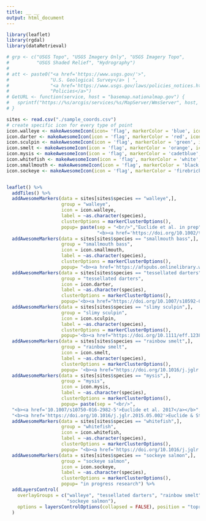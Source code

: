 ```yaml
---
title: __ __
output: html_document
---
```



```r

library(leaflet)
library(rgdal)
library(dataRetrieval)

# grp <- c("USGS Topo", "USGS Imagery Only", "USGS Imagery Topo",
#          "USGS Shaded Relief", "Hydrography")
# 
# att <- paste0("<a href='https://www.usgs.gov/'>",
#               "U.S. Geological Survey</a> | ",
#               "<a href='https://www.usgs.gov/laws/policies_notices.html'>",
#               "Policies</a>")
# GetURL <- function(service, host = "basemap.nationalmap.gov") {
#   sprintf("https://%s/arcgis/services/%s/MapServer/WmsServer", host, service)
# }

sites <- read.csv("./sample_coords.csv")
# create specific icon for every type of point
icon.walleye <- makeAwesomeIcon(icon= 'flag', markerColor = 'blue', iconColor = 'black')
icon.darter <- makeAwesomeIcon(icon = 'flag', markerColor = 'red', iconColor = 'black')
icon.sculpin <- makeAwesomeIcon(icon = 'flag', markerColor = 'green', iconColor = 'black')
icon.smelt <- makeAwesomeIcon(icon = 'flag', markerColor = 'orange', iconColor = 'black')
icon.mysis <- makeAwesomeIcon(icon = 'flag', markerColor = 'cadetblue', iconColor = 'black')
icon.whitefish <- makeAwesomeIcon(icon = 'flag', markerColor = 'white', iconColor = 'black')
icon.smallmouth <- makeAwesomeIcon(icon = 'flag', markerColor = 'black', iconColor = 'red')
icon.sockeye <- makeAwesomeIcon(icon = 'flag', markerColor = 'firebrick', iconColor = 'black')


leaflet() %>% 
  addTiles() %>%
  addAwesomeMarkers(data = sites[sites$species == "walleye",], 
                    group = "walleye", 
                    icon = icon.walleye, 
                    label = ~as.character(species), 
                    clusterOptions = markerClusterOptions(),
                    popup= paste(sep = "<br/>","Euclide et al. in prep", 
                                 "<b><a href='https://doi.org/10.1002/tafs.10215'>Chen et al. 2020</a></b>")) %>%
  addAwesomeMarkers(data = sites[sites$species == "smallmouth bass",], 
                    group = "smallmouth bass", 
                    icon = icon.smallmouth, 
                    label = ~as.character(species), 
                    clusterOptions = markerClusterOptions(),
                    popup= "<b><a href='https://afspubs.onlinelibrary.wiley.com/doi/abs/10.1002/tafs.10238'>Euclide et al. 2020</a></b>") %>%
  addAwesomeMarkers(data = sites[sites$species == "tessellated darters",], 
                    group = "tessellated darters",
                    icon = icon.darter,
                    label = ~as.character(species), 
                    clusterOptions = markerClusterOptions(),
                    popup='<b><a href="https://doi.org/10.1007/s10592-018-1107-2">Euclide & Marsden 2018</a></b>')%>%
  addAwesomeMarkers(data = sites[sites$species == "slimy sculpin",], 
                    group = "slimy sculpin",
                    icon = icon.sculpin,
                    label = ~as.character(species), 
                    clusterOptions = markerClusterOptions(),
                    popup='<b><a href="https://doi.org/10.1111/eff.12385">Euclide et al. 2017</a></b>')%>%
  addAwesomeMarkers(data = sites[sites$species == "rainbow smelt",], 
                    group = "rainbow smelt",
                    icon = icon.smelt,
                    label = ~as.character(species), 
                    clusterOptions = markerClusterOptions(),
                    popup= '<b><a href="https://doi.org/10.1016/j.jglr.2020.02.009">Euclide et al. 2020</a></b>')%>%
  addAwesomeMarkers(data = sites[sites$species == "mysis",], 
                    group = "mysis", 
                    icon = icon.mysis, 
                    label = ~as.character(species), 
                    clusterOptions = markerClusterOptions(),
                    popup= paste(sep = "<br/>",
  "<b><a href='10.1007/s10750-016-2982-5'>Euclide et al. 2017</a></b>",
  "<b><a href='https://doi.org/10.1016/j.jglr.2015.05.002'>Euclide & Stockwell 2015</a></b>")) %>%
  addAwesomeMarkers(data = sites[sites$species == "whitefish",], 
                    group = "whitefish", 
                    icon = icon.whitefish, 
                    label = ~as.character(species), 
                    clusterOptions = markerClusterOptions(),
                    popup= "<b><a href='https://doi.org/10.1016/j.jglr.2019.09.010'>Euclide et al. 2019</a></b>") %>%
  addAwesomeMarkers(data = sites[sites$species == "sockeye salmon",], 
                    group = "sockeye salmon", 
                    icon = icon.sockeye, 
                    label = ~as.character(species), 
                    clusterOptions = markerClusterOptions(),
                    popup= "in progress research") %>%
  addLayersControl(
    overlayGroups = c("walleye", "tessellated darters", "rainbow smelt", "slimy sculpin", "mysis", "whitefish", "smallmouth bass", 
                      "sockeye salmon"),
    options = layersControlOptions(collapsed = FALSE), position = "topright"
  )

 
 


 
```

